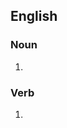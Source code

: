 ==English==

===Noun===
{{head|en|noun plural form}}

# {{plural of|inebriate|lang=en}}

===Verb===
{{head|en|verb form}}

# {{en-third-person singular of|inebriate}}